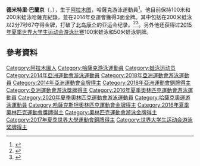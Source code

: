 {{Infobox swimmer
| name = 德米特里·巴蘭京
| image = Dmitry Balandin Olympic champion - Men's 200 metre breaststroke Rio-2016.jpg
| imagesize= 
| caption = 
| fullname = Dmitriy Igorevich Balandin
| nicknames =
| national_team  = {{KAZ}}
| strokes = [[蛙式|蛙式]]
| club =
| coach = Vladimir Rybchenko<ref name=incheon2014/>
| collegeteam =
| birth_date = {{birth date and age|1995|4|4|df=yes}}
| birth_place =  [[哈薩克|哈薩克]][[阿拉木圖|阿拉木圖]]
| death_date = 
| death_place = 
| height = {{height|m=1.95}}
| weight = {{convert|85|kg}}
| medaltemplates=
{{MedalSport | 男子[[游泳|游泳]]}}
{{MedalCountry|{{KAZ}}}}
{{MedalCompetition|[[奧林匹克運動會|奧林匹克運動會]]}}
{{MedalGold| [[2016年夏季奧林匹克運動會游泳比賽|2016年 里約熱內盧]] | [[2016年夏季奧林匹克運動會男子200公尺蛙式比賽|200公尺蛙式]]}}
{{MedalCompetition|[[亞洲運動會|亞洲運動會]]}}
{{MedalGold| [[2014年亞洲運動會|2014年 仁川]] | [[2014年亞洲運動會游泳比賽|50公尺蛙式]]}}
{{MedalGold| [[2014年亞洲運動會|2014年 仁川]] | [[2014年亞洲運動會游泳比賽|100公尺蛙式]]}}
{{MedalGold| [[2014年亞洲運動會|2014年 仁川]] | [[2014年亞洲運動會游泳比賽|200公尺蛙式]]}}
{{MedalBronze| [[2018年亞洲運動會|2018年 雅加達]] | [[2018年亞洲運動會游泳比賽|50公尺蛙式]]}}
{{MedalBronze| [[2018年亞洲運動會|2018年 雅加達]] | [[2018年亞洲運動會游泳比賽|100公尺蛙式]]}}
{{MedalBronze| [[2018年亞洲運動會|2018年 雅加達]] | [[2018年亞洲運動會游泳比賽|4×100米混合式接力]]}}
{{MedalCompetition | [[世界大學運動會|世界大學運動會]]}}
{{MedalGold | [[2015年夏季世界大學運動會|2015年 光州]] | [[2015年夏季世界大學運動會游泳比賽|100公尺蛙式]]}}
{{MedalBronze | [[2015年夏季世界大學運動會|2015年 光州]] | [[2015年夏季世界大學運動會游泳比賽|50公尺蛙式]]}}
{{MedalBronze | [[2017年夏季世界大學運動會|2017年 臺北]] | [[2017年夏季世界大學運動會游泳比賽|100公尺蛙式]]}}
| show-medals = yes
| updated = 
}}
'''德米特里·巴蘭京'''（{{lang-kk|'''Дмитрий Игоревич Баландин'''}}，{{bd|1995年|4月4日}}），生于[[阿拉木图|阿拉木图]]，哈薩克游泳運動員<ref name=incheon2014>{{cite web|title=Dmitriy Balandin|url=http://www.incheon2014ag.org/Sports/Biographies/Athletes_Profile/?ParticCode=5105693&lang=en|publisher=[[Incheon_2014|Incheon 2014]]|accessdate=25 September 2014|deadurl=yes|archiveurl=https://web.archive.org/web/20140924103958/http://www.incheon2014ag.org/Sports/Biographies/Athletes_Profile/?ParticCode=5105693&lang=en|archivedate=2014年9月24日}}</ref>。他目前保持100米和200米蛙泳哈薩克紀錄，並在2014年亞運會獲得3面金牌。其中包括在200米蛙泳以2分7秒67夺得金牌，打破了[[北岛康介|北岛康介]]的亚运会纪录。<ref>{{cite news|title=Boring blown out of the water by Kazakhstan's speedy pair|url=http://www.thestandard.com.hk/news_detail.asp?we_cat=21&art_id=149862&sid=43056523&con_type=1&d_str=20140926&fc=7|publisher=[[Hong_Kong_Standard|Hong Kong Standard]]|accessdate=25 September 2014|deadurl=yes|archiveurl=https://web.archive.org/web/20141202041539/http://www.thestandard.com.hk/news_detail.asp?we_cat=21&art_id=149862&sid=43056523&con_type=1&d_str=20140926&fc=7|archivedate=2014年12月2日}}</ref><ref>{{cite news|title=巴兰京打破亚运会纪录 赛后连对手都在问“这谁啊”|url=http://nb.ifeng.com/tiyu/detail_2014_09/24/2948478_0.shtml|publisher=凤凰卫视|accessdate=2016年4月14日|archive-date=2020年11月24日|archive-url=https://web.archive.org/web/20201124115753/http://nb.ifeng.com/tiyu/detail_2014_09/24/2948478_0.shtml|dead-url=no}}</ref>。另外他还获得过[[2015年夏季世界大学生运动会游泳比赛|2015年夏季世界大学生运动会游泳比赛]]100米蛙泳和50米蛙泳铜牌。

== 參考資料 ==
{{Reflist}}

{{奥林匹克运动会游泳比赛男子200米蛙泳冠军}}
{{亚洲运动会游泳比赛男子50米蛙泳冠军}}
{{亚洲运动会游泳比赛男子100米蛙泳冠军}}
{{亚洲运动会游泳比赛男子200米蛙泳冠军}}

{{Authority control}}
{{DEFAULTSORT:Balandin, Dmitriy}}
[[Category:阿拉木圖人|Category:阿拉木圖人]]
[[Category:哈薩克游泳運動員|Category:哈薩克游泳運動員]]
[[Category:蛙泳运动员|Category:蛙泳运动员]]
[[Category:2014年亞洲運動會游泳運動員|Category:2014年亞洲運動會游泳運動員]]
[[Category:2018年亞洲運動會游泳運動員|Category:2018年亞洲運動會游泳運動員]]
[[Category:2014年亞洲運動會金牌得主|Category:2014年亞洲運動會金牌得主]]
[[Category:2018年亞洲運動會銅牌得主|Category:2018年亞洲運動會銅牌得主]]
[[Category:亞洲運動會游泳獎牌得主|Category:亞洲運動會游泳獎牌得主]]
[[Category:2016年夏季奧林匹克運動會游泳運動員|Category:2016年夏季奧林匹克運動會游泳運動員]]
[[Category:2020年夏季奧林匹克運動會游泳運動員|Category:2020年夏季奧林匹克運動會游泳運動員]]
[[Category:哈薩克奧運游泳運動員|Category:哈薩克奧運游泳運動員]]
[[Category:哈薩克斯坦奧林匹克運動會金牌得主|Category:哈薩克斯坦奧林匹克運動會金牌得主]]
[[Category:2016年夏季奧林匹克運動會獎牌得主|Category:2016年夏季奧林匹克運動會獎牌得主]]
[[Category:奧林匹克運動會游泳金牌得主|Category:奧林匹克運動會游泳金牌得主]]
[[Category:2017年夏季世界大學運動會銅牌得主|Category:2017年夏季世界大學運動會銅牌得主]]
[[Category:世界大学生运动会游泳奖牌得主|Category:世界大学生运动会游泳奖牌得主]]